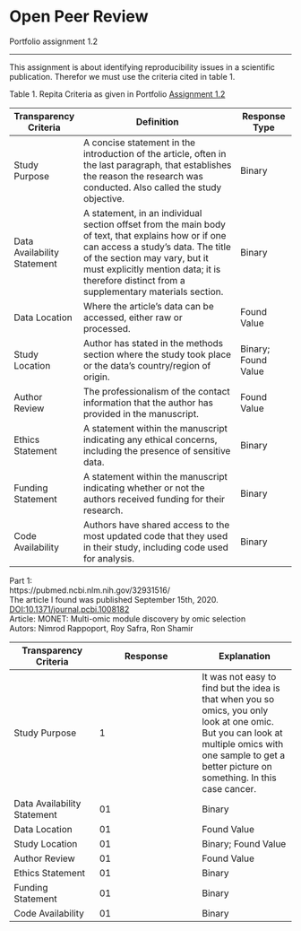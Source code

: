 # Open Peer Review

Portfolio assignment 1.2
<hr />

This assignment is about identifying reproducibility issues in a scientific publication. Therefor we must use the criteria cited in table 1.

Table 1. Repita Criteria as given in Portfolio [Assignment 1.2](https://lesmaterialen.rstudio.hu.nl/workflows-reader/represintro.html)

| Transparency Criteria| Definition       | Response Type|
|---------|-------------------------------|----------|
|Study Purpose |A concise statement in the introduction of the article, often in the last paragraph, that establishes the reason the research was conducted. Also called the study objective.| Binary| 
|Data Availability Statement | A statement, in an individual section offset from the main body of text, that explains how or if one can access a study’s data. The title of the section may vary, but it must explicitly mention data; it is therefore distinct from a supplementary materials section.| Binary|
|Data Location | Where the article’s data can be accessed, either raw or processed.| Found Value|
|Study Location| Author has stated in the methods section where the study took place or the data’s country/region of origin.| Binary; Found Value|
|Author Review| The professionalism of the contact information that the author has provided in the manuscript.|Found Value|
|Ethics Statement | A statement within the manuscript indicating any ethical concerns, including the presence of sensitive data.|Binary|
|Funding Statement| A statement within the manuscript indicating whether or not the authors received funding for their research.|Binary|
Code Availability | Authors have shared access to the most updated code that they used in their study, including code used for analysis. |Binary|

Part 1:
<br/>
https://pubmed.ncbi.nlm.nih.gov/32931516/
<br/>
The article I found was published September 15th, 2020.
[DOI:10.1371/journal.pcbi.1008182](https://journals.plos.org/ploscompbiol/article?id=10.1371/journal.pcbi.1008182)
<br/>
Article: MONET: Multi-omic module discovery by omic selection
<br/>
Autors: Nimrod Rappoport, Roy Safra, Ron Shamir 


| Transparency Criteria| Response  | Explanation|
|---------|-----------|----------|
|Study Purpose |1| It was not easy to find but the idea is that when you so omics, you only look at one omic. But you can look at multiple omics with one sample to get a better picture on something. In this case cancer.| 
|Data Availability Statement | 01| Binary|
|Data Location | 01| Found Value|
|Study Location| 01| Binary; Found Value|
|Author Review| 01|Found Value|
|Ethics Statement | 01|Binary|
|Funding Statement| 01|Binary|
|Code Availability | 01 |Binary|